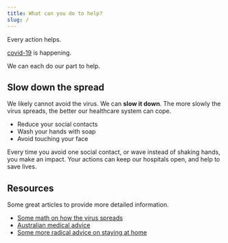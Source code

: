 ```yaml
---
title: What can you do to help?
slug: /
---
```


Every action helps.

[covid-19](https://en.wikipedia.org/wiki/Covid_19) is happening.

We can each do our part to help.

## Slow down the spread

We likely cannot avoid the virus. We can **slow it down**. The more slowly the virus spreads, the better our healthcare system can cope.

* Reduce your social contacts
* Wash your hands with soap
* Avoid touching your face

Every time you avoid one social contact, or wave instead of shaking hands, you make an impact. Your actions can keep our hospitals open, and help to save lives.

## Resources

Some great articles to provide more detailed information.

* [Some math on how the virus spreads](https://www.fast.ai/2020/03/09/coronavirus/)
* [Australian medical advice](https://www.gps-can.com.au/covid19-basics/a-guide)
* [Some more radical advice on staying at home](https://staythefuckhome.com)

